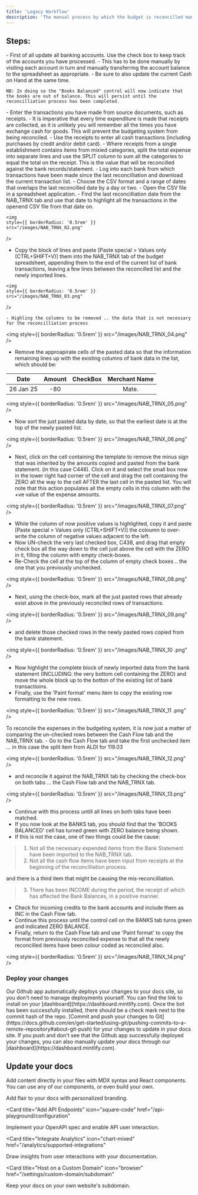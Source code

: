 ```yaml
---
title: 'Legacy Workflow'
description: 'The manual process by which the budget is reconcilled manually.'
---
```


## Steps:

<AccordionGroup>
  <Accordion icon="building-columns" title="Update bank balances">
    - First of all update all banking accounts. Use the check box to keep track of the accounts you have processed. 
    - This has to be done manually by visiting each account in turn and manually transferring the account balance to the spreadsheet as appropriate. 
    - Be sure to also update the current Cash on Hand at the same time.

    NB: In doing so the "Books Balanced" control will now indicate that the books are out of balance. This will persist until the reconcilliation process has been completed.
  </Accordion>
  <Accordion icon="wallet" title="Update the Cash Flow tab">
   - Enter the transactions you have made from source documents, such as receipts. 
   - It is imperative that every time expenditure is made that receipts are collected, as it is unlikely you will remember all the times you have exchange cash for goods. This will prevent the budgeting system from being reconciled.
   - Use the receipts to enter all cash transactions (including purchases by credit and/or debit card). 
   - Where receipts from a single establishment contains items from mixied categories, split the total expense into separate lines and use the SPLIT column to sum all the categories to equal the total on the receipt. 
   This is the value that will be reconcilled against the bank records/statement.  
   </Accordion>
  <Accordion icon="folder" title="Import Bank transactions">
   - Log into each bank from which transactions have been made since the last reconcilliation and download the current transaction list. 
   - Choose the CSV format and a range of dates that overlaps the last reconcilled date by a day or two.
   - Open the CSV file in a spreadsheet application. 
   - Find the last reconcilliation date from the NAB_TRNX tab and use that date to highlight all the transactions in the openend CSV file from that date on.
    
    <img
    style={{ borderRadius: '0.5rem' }}
    src="/images/NAB_TRNX_02.png"
/>
   
   - Copy the block of lines and paste [Paste special > Values only (CTRL+SHIFT+V)] them into the NAB_TRNX tab of the budget spreadsheet, appending them to the end of the current list of bank transactions, 
   leaving a few lines between the reconcilled list and the newly imported lines.


    <img
    style={{ borderRadius: '0.5rem' }}
    src="/images/NAB_TRNX_03.png"
/>
     
    - Highling the columns to be removed .. the data that is not necessary for the reconcilliation process   
   
   <img
  style={{ borderRadius: '0.5rem' }}
  src="/images/NAB_TRNX_04.png"
/>
   - Remove the approapirate cells of the pasted data so that the information remaining lines up with the existing columns of bank data in the list, which should be:

   |    Date   | Amount | CheckBox |     Merchant Name    | 
   | :-------: | :-----:| -------- | :------------------: |
   | 26 Jan 25 |   -80  |          |         Mate.        |
   
   <img
  style={{ borderRadius: '0.5rem' }}
  src="/images/NAB_TRNX_05.png"
/>

  - Now sort the just pasted data by date, so that the earliest date is at the top of the newly pasted list.

   <img
  style={{ borderRadius: '0.5rem' }}
  src="/images/NAB_TRNX_06.png"
/>
  
  - Next, click on the cell containing the template to remove the minus sign that was inherited by the amounts copied and pasted from the bank statement. (in this case C446). 
  Click on it and select the small box now in the lower right had corner of the cell and drag the cell containing the ZERO all the way to the cell AFTER the last cell in the pasted list.
  You will note that this action populates all the empty cells in this column with the +ve value of the expense amounts.

   <img
  style={{ borderRadius: '0.5rem' }}
  src="/images/NAB_TRNX_07.png"
/>
  - While the column of now positive values is highlighted, copy it and paste [Paste special > Values only (CTRL+SHIFT+V)] the coloumn to over-write the column of negative values adjacent to the left. 
  - Now UN-check the very last checked box, C438, and drag that empty check box all the way down to the cell just above the cell with the ZERO in it, filling the column with empty check-boxes.
  - Re-Check the cell at the top of the column of empty check boxes .. the one that you previously unchecked.
  
   <img
  style={{ borderRadius: '0.5rem' }}
  src="/images/NAB_TRNX_08.png"
/>

  - Next, using the check-box, mark all the just pasted rows that already exist above in the previously reconciled rows of transactions.

   <img
  style={{ borderRadius: '0.5rem' }}
  src="/images/NAB_TRNX_09.png"
/>

  - and delete those checked rows in the newly pasted rows copied from the bank statement.

   <img
  style={{ borderRadius: '0.5rem' }}
  src="/images/NAB_TRNX_10
  .png"
/>

  - Now highlight the complete block of newly imported data from the bank statement (INCLUDING: the very bottom cell containing the ZERO) and move the whole block up to the botton of the existing list of bank transactioins.
  - Finally, use the 'Paint format' menu item to copy the existing row formatting to the new rows.

   <img
  style={{ borderRadius: '0.5rem' }}
  src="/images/NAB_TRNX_11
  .png"
/>

   </Accordion>
   <Accordion icon="laptop-code" title="Reconcile the Cash Flow with the Bank Statement">
   To reconcile the expenses in the budgeting system, it is now just a matter of comparing the un-checked rows between the Cash Flow tab and the NAB_TRNX tab.
   - Go to the Cash Flow tab and take the first unchecked item ... in this case the split item from ALDI for 119.03
   
   <img
  style={{ borderRadius: '0.5rem' }}
  src="/images/NAB_TRNX_12.png"
/>

  - and reconcile it against the NAB_TRNX tab by checking the check-box on both tabs ... the Cash Flow tab and the NAB_TRNX tab.

   <img
  style={{ borderRadius: '0.5rem' }}
  src="/images/NAB_TRNX_13.png"
/>

  - Continue with this process untill all lines on both tabs have been matched.
  - If you now look at the BANKS tab, you should find that the 'BOOKS BALANCED' cell has turned green with ZERO balance being shown.
  - If this is not the case, one of two things could be the cause:
  > 1. Not all the necessary expended items from the Bank Statement have been imported to the NAB_TRNX tab.
  > 2. Not all the cash flow items have been input from receipts at the beginning of the reconcilliation process.
  
  and there is a third item that might be causing the mis-reconcilliation.

  > 3. There has been INCOME during the period, the receipt of which has affected the Bank Balances, in a positive manner. 
   - Check for incoming credits to the bank accounts and include them as INC in the Cash Flow tab.
   - Continue this process until the control cell on the BANKS tab turns green and indicated ZERO BALANCE.
   - Finally, return to the Cash Flow tab and use 'Paint format' to copy the format from previously reconcilled expense to that all the newly reconcilled items have been colour coded as reconciled also.

  <img
    style={{ borderRadius: '0.5rem' }}
    src="/images/NAB_TRNX_14.png"
  />
   </Accordion>
</AccordionGroup>

### Deploy your changes

<AccordionGroup>

<Accordion icon="message-bot" title="Install our Github app">
  Our Github app automatically deploys your changes to your docs site, so you
  don't need to manage deployments yourself. You can find the link to install on
  your [dashboard](https://dashboard.mintlify.com). Once the bot has been
  successfully installed, there should be a check mark next to the commit hash
  of the repo.
</Accordion>
<Accordion icon="rocket" title="Push your changes">
  [Commit and push your changes to
  Git](https://docs.github.com/en/get-started/using-git/pushing-commits-to-a-remote-repository#about-git-push)
  for your changes to update in your docs site. If you push and don't see that
  the Github app successfully deployed your changes, you can also manually
  update your docs through our [dashboard](https://dashboard.mintlify.com).
</Accordion>

</AccordionGroup>

## Update your docs

Add content directly in your files with MDX syntax and React components. You can use any of our components, or even build your own.

<CardGroup>

<Card title="Style Your Docs" icon="paintbrush" href="/settings/global">
  Add flair to your docs with personalized branding.
</Card>

<Card
  title="Add API Endpoints"
  icon="square-code"
  href="/api-playground/configuration"
>
  Implement your OpenAPI spec and enable API user interaction.
</Card>

<Card
  title="Integrate Analytics"
  icon="chart-mixed"
  href="/analytics/supported-integrations"
>
  Draw insights from user interactions with your documentation.
</Card>

<Card
  title="Host on a Custom Domain"
  icon="browser"
  href="/settings/custom-domain/subdomain"
>
  Keep your docs on your own website's subdomain.
</Card>

</CardGroup>
